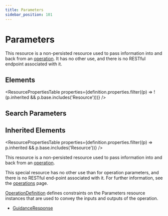 ```yaml
---
title: Parameters
sidebar_position: 101
---
```



# Parameters

This resource is a non-persisted resource used to pass information into and back from an [operation](/docs/api/fhir/operations). It has no other use, and there is no RESTful endpoint associated with it.

<Tabs queryString="section">
  <TabItem value="schema" label="Schema" default>

## Elements

<ResourcePropertiesTable
  properties={definition.properties.filter((p) => !(p.inherited && p.base.includes('Resource')))}
/>

## Search Parameters

<SearchParamsTable searchParams={definition.searchParameters} />

## Inherited Elements

<ResourcePropertiesTable properties={definition.properties.filter((p) => p.inherited && p.base.includes('Resource'))} />

  </TabItem>
  <TabItem value="usage" label="Usage">
<div> <a name="scope"></a> <p> This resource is a non-persisted resource used to pass information into and back from an <a href="https://www.hl7.org/fhir/operations.html">operation</a>.  </p> </div>
  </TabItem>
  <TabItem value="relationships" label="Relationships">
<div> <a name="bnr"></a> <p> This special resource has no other use than for operation parameters, and there is no RESTful end-point associated with it.  For further information, see the <a href="https://www.hl7.org/fhir/operations.html">operations</a> page. </p> <p> <a href="/docs/api/fhir/resources/operationdefinition">OperationDefinition</a> defines constraints on the <Link to="/docs/api/fhir/resources/parameters">Parameters</Link> resource instances that are used to convey the inputs and outputs of the operation. </p> </div>
  </TabItem>

  <TabItem value="referencedBy" label="Referenced By">
<ul><li><a href="/docs/api/fhir/resources/guidanceresponse">GuidanceResponse</a></li></ul>
  </TabItem>
</Tabs>
